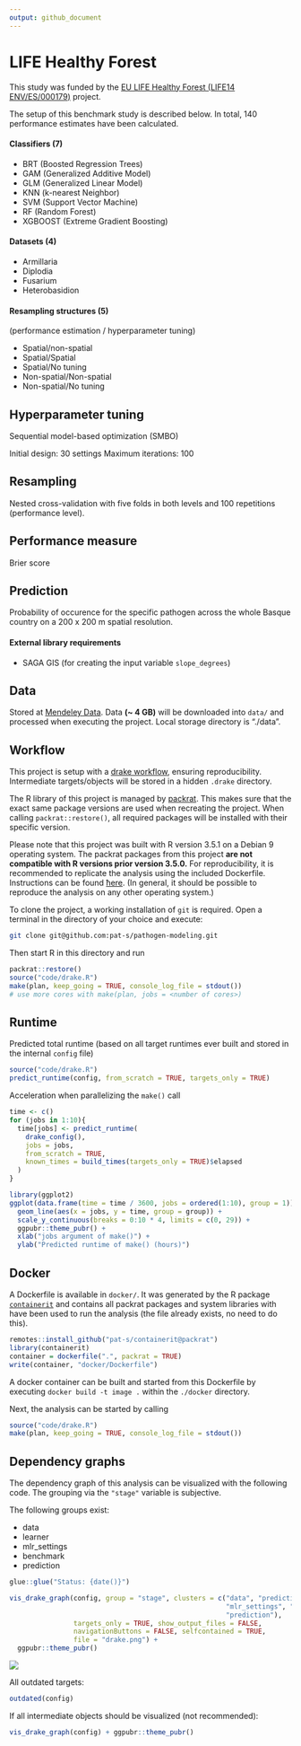 ```yaml
---
output: github_document
---
```


# LIFE Healthy Forest

This study was funded by the [EU LIFE Healthy Forest (LIFE14 ENV/ES/000179)](http://ec.europa.eu/environment/life/project/Projects/index.cfm?fuseaction=search.dspPage&n_proj_id=5219) project.

The setup of this benchmark study is described below. 
In total, 140 performance estimates have been calculated.

#### Classifiers (7)

- BRT (Boosted Regression Trees)
- GAM (Generalized Additive Model)
- GLM (Generalized Linear Model)
- KNN (k-nearest Neighbor)
- SVM (Support Vector Machine)
- RF (Random Forest)
- XGBOOST (Extreme Gradient Boosting)

#### Datasets (4)

- Armillaria
- Diplodia
- Fusarium
- Heterobasidion

#### Resampling structures (5)

(performance estimation / hyperparameter tuning)

- Spatial/non-spatial
- Spatial/Spatial
- Spatial/No tuning
- Non-spatial/Non-spatial
- Non-spatial/No tuning

## Hyperparameter tuning

Sequential model-based optimization (SMBO)

Initial design: 30 settings
Maximum iterations: 100

## Resampling

Nested cross-validation with five folds in both levels and 100 repetitions (performance level).

## Performance measure

Brier score

## Prediction

Probability of occurence for the specific pathogen across the whole Basque country on a 200 x 200 m spatial resolution.

#### External library requirements

- SAGA GIS (for creating the input variable `slope_degrees`)

## Data

Stored at [Mendeley Data](http://dx.doi.org/10.17632/kmy95t22fy.1).
Data **(~ 4 GB)** will be downloaded into `data/` and processed when executing the project.
Local storage directory is "./data".

## Workflow

This project is setup with a [drake workflow](https://github.com/ropensci/drake), ensuring reproducibility.
Intermediate targets/objects will be stored in a hidden `.drake` directory.

The R library of this project is managed by [packrat](https://rstudio.github.io/packrat/).
This makes sure that the exact same package versions are used when recreating the project.
When calling `packrat::restore()`, all required packages will be installed with their specific version.

Please note that this project was built with R version 3.5.1 on a Debian 9 operating system.
The packrat packages from this project **are not compatible with R versions prior version 3.5.0.**
For reproducibility, it is recommended to replicate the analysis using the included Dockerfile.
Instructions can be found [ħere](https://github.com/pat-s/pathogen-modeling#docker).
(In general, it should be possible to reproduce the analysis on any other operating system.)

To clone the project, a working installation of `git` is required.
Open a terminal in the directory of your choice and execute:

```sh
git clone git@github.com:pat-s/pathogen-modeling.git
```

Then start R in this directory and run

```r
packrat::restore()
source("code/drake.R")
make(plan, keep_going = TRUE, console_log_file = stdout()) 
# use more cores with make(plan, jobs = <number of cores>)
```

## Runtime

Predicted total runtime (based on all target runtimes ever built and stored in the internal `config` file)

```r
source("code/drake.R")
predict_runtime(config, from_scratch = TRUE, targets_only = TRUE)
```

Acceleration when parallelizing the `make()` call

```r
time <- c()
for (jobs in 1:10){
  time[jobs] <- predict_runtime(
    drake_config(),
    jobs = jobs,
    from_scratch = TRUE,
    known_times = build_times(targets_only = TRUE)$elapsed
  )
}

library(ggplot2)
ggplot(data.frame(time = time / 3600, jobs = ordered(1:10), group = 1)) +
  geom_line(aes(x = jobs, y = time, group = group)) +
  scale_y_continuous(breaks = 0:10 * 4, limits = c(0, 29)) +
  ggpubr::theme_pubr() +
  xlab("jobs argument of make()") +
  ylab("Predicted runtime of make() (hours)")
```

## Docker

A Dockerfile is available in `docker/`.
It was generated by the R package [`containerit`](https://github.com/o2r-project/containerit) and contains all packrat packages and system libraries with have been used to run the analysis (the file already exists, no need to do this). 

```r
remotes::install_github("pat-s/containerit@packrat")
library(containerit)
container = dockerfile(".", packrat = TRUE)
write(container, "docker/Dockerfile")
```

A docker container can be built and started from this Dockerfile by executing `docker build -t image .` within the `./docker` directory.

Next, the analysis can be started by calling

```r
source("code/drake.R")
make(plan, keep_going = TRUE, console_log_file = stdout()) 
```

## Dependency graphs

The dependency graph of this analysis can be visualized with the following code.
The grouping via the `"stage"` variable is subjective.

The following groups exist:

- data
- learner
- mlr_settings
- benchmark
- prediction

```r
glue::glue("Status: {date()}")
```


```r
vis_drake_graph(config, group = "stage", clusters = c("data", "prediction", "learner",
                                                      "mlr_settings", "benchmark",
                                                      "prediction"),
                targets_only = TRUE, show_output_files = FALSE,
                navigationButtons = FALSE, selfcontained = TRUE,
                file = "drake.png") +
  ggpubr::theme_pubr()
```

![](./drake.png)

All outdated targets:

```r
outdated(config)
```


If all intermediate objects should be visualized (not recommended):

```r
vis_drake_graph(config) + ggpubr::theme_pubr()
```
